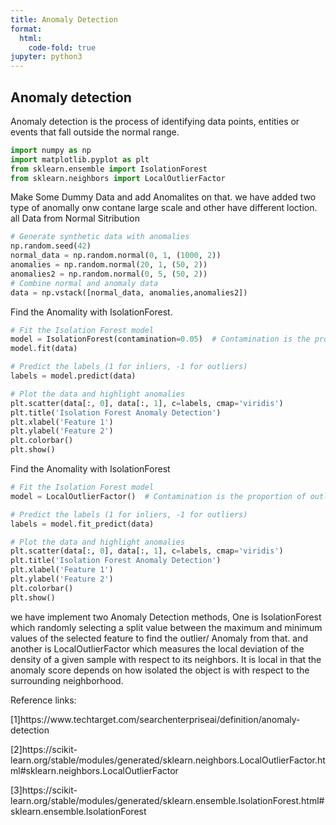 ```yaml
---
title: Anomaly Detection
format:
  html:
    code-fold: true
jupyter: python3
---
```


## Anomaly detection
Anomaly detection is the process of identifying data points, entities or events that fall outside the normal range.

```python
import numpy as np
import matplotlib.pyplot as plt
from sklearn.ensemble import IsolationForest
from sklearn.neighbors import LocalOutlierFactor
```

Make Some Dummy Data and add Anomalites on that. we have added two type of anomally onw contane large scale and other have different loction. all Data from Normal Sitribution

```python
# Generate synthetic data with anomalies
np.random.seed(42)
normal_data = np.random.normal(0, 1, (1000, 2))
anomalies = np.random.normal(20, 1, (50, 2))
anomalies2 = np.random.normal(0, 5, (50, 2))
# Combine normal and anomaly data
data = np.vstack([normal_data, anomalies,anomalies2])
```

Find the Anomality with IsolationForest. 

```python


# Fit the Isolation Forest model
model = IsolationForest(contamination=0.05)  # Contamination is the proportion of outliers
model.fit(data)

# Predict the labels (1 for inliers, -1 for outliers)
labels = model.predict(data)

# Plot the data and highlight anomalies
plt.scatter(data[:, 0], data[:, 1], c=labels, cmap='viridis')
plt.title('Isolation Forest Anomaly Detection')
plt.xlabel('Feature 1')
plt.ylabel('Feature 2')
plt.colorbar()
plt.show()
```

Find the Anomality with IsolationForest

```python
# Fit the Isolation Forest model
model = LocalOutlierFactor()  # Contamination is the proportion of outliers

# Predict the labels (1 for inliers, -1 for outliers)
labels = model.fit_predict(data)

# Plot the data and highlight anomalies
plt.scatter(data[:, 0], data[:, 1], c=labels, cmap='viridis')
plt.title('Isolation Forest Anomaly Detection')
plt.xlabel('Feature 1')
plt.ylabel('Feature 2')
plt.colorbar()
plt.show()
```

we have implement two Anomaly Detection methods, One is IsolationForest which randomly selecting a split value between the maximum and minimum values of the selected feature to find the outlier/ Anomaly from that.
and another is LocalOutlierFactor which measures the local deviation of the density of a given sample with respect to its neighbors. It is local in that the anomaly score depends on how isolated the object is with respect to the surrounding neighborhood.

Reference links:

[1]https://www.techtarget.com/searchenterpriseai/definition/anomaly-detection

[2]https://scikit-learn.org/stable/modules/generated/sklearn.neighbors.LocalOutlierFactor.html#sklearn.neighbors.LocalOutlierFactor

[3]https://scikit-learn.org/stable/modules/generated/sklearn.ensemble.IsolationForest.html#sklearn.ensemble.IsolationForest

